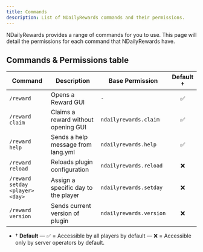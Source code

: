 ```yaml
---
title: Commands
description: List of NDailyRewards commands and their permissions.
---
```


NDailyRewards provides a range of commands for you to use. This page will detail the permissions for each command that NDailyRewards have.

## Commands & Permissions table

| Command                         | Description                         | Base Permission         | Default &dagger; |
| ------------------------------- | ----------------------------------- | ----------------------- | :--------------: |
| `/reward`                       | Opens a Reward GUI                  | `-`                     |        ✅        |
| `/reward claim`                 | Claims a reward without opening GUI | `ndailyrewards.claim`   |        ✅        |
| `/reward help`                  | Sends a help message from lang.yml  | `ndailyrewards.help`    |        ✅        |
| `/reward reload`                | Reloads plugin configuration        | `ndailyrewards.reload`  |        ❌        |
| `/reward setday <player> <day>` | Assign a specific day to the player | `ndailyrewards.setday`  |        ❌        |
| `/reward version`               | Sends current version of plugin     | `ndailyrewards.version` |        ❌        |

- &dagger; **Default** &mdash; ✅ = Accessible by all players by default &mdash; ❌ = Accessible only by server operators by default.